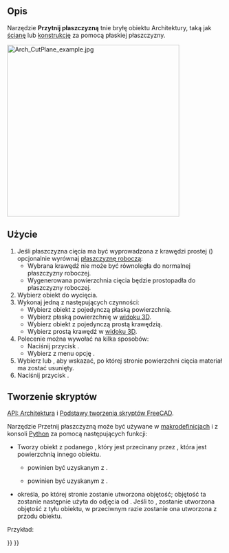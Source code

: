 <languages/>

{{Docnav/pl
|[[Arch_Remove/pl|Usuń komponent]]
|[[BIM_Setup/pl|Konfiguracja środowiska]]
|[[BIM_Workbench/pl|środowisko pracy BIM]]
|IconL=Arch_Remove.svg
|IconR=BIM_Setup.svg
|IconC=Workbench_Arch.svg
}}

{{VeryImportantMessage|POLECENIE TO JEST CZĘŚCIĄ ZINTEGROWANEGO środowiska pracy [[BIM_Workbench/pl|BIM]] w V1.0<br>
Ta strona została zaktualizowana dla tej wersji.}}

{{GuiCommand/pl
|Name=Arch CutPlane
|Name/pl=Architektura: Przetnij płaszczyzną
|MenuLocation=Modyfikacja → Przetnij płaszczyzną
|Workbenches=[[BIM_Workbench/pl|BIM]]
}}

<span id="Description"></span>
==Opis== 

Narzędzie '''Przytnij płaszczyzną''' tnie bryłę obiektu Architektury, taką jak [[Arch_Wall/pl|ścianę]] lub [[Arch_Structure/pl|konstrukcję]] za pomocą płaskiej płaszczyzny.

[[Image:Arch_CutPlane_example.jpg|400px]]
{{Caption|Po lewej: Przed zastosowaniem narzędzia Przetnij płaszczyzną. Środek: wynikowa ściana po zakończeniu cięcia. Po prawej: kolejny opcjonalny wynik.}}

<span id="Usage"></span>
==Użycie==

# Jeśli płaszczyzna cięcia ma być wyprowadzona z krawędzi prostej ({{Version/pl|1.0}}) opcjonalnie wyrównaj [[Draft_SelectPlane/pl|płaszczyznę roboczą]]:
#* Wybrana krawędź nie może być równoległa do normalnej płaszczyzny roboczej.
#* Wygenerowana powierzchnia cięcia będzie prostopadła do płaszczyzny roboczej.
# Wybierz obiekt do wycięcia.
# Wykonaj jedną z następujących czynności:
#* Wybierz obiekt z pojedynczą płaską powierzchnią. {{Version/pl|1.0}}
#* Wybierz płaską powierzchnię w [[3D_view/pl|widoku 3D]].
#* Wybierz obiekt z pojedynczą prostą krawędzią. {{Version/pl|1.0}}
#* Wybierz prostą krawędź w [[3D_view/pl|widoku 3D]]. {{Version/pl|1.0}}
# Polecenie można wywołać na kilka sposobów:
#* Naciśnij przycisk {{Button|[[Image:Arch_CutPlane.svg|16px]] '''Przetnij płaszczyzną'''}}.
#* Wybierz z menu opcję {{MenuCommand|Modyfikacja → [[Image:Arch_CutPlane.svg|16px]] Przetnij płaszczyzną}}.
# Wybierz {{MenuCommand|Za}} lub {{MenuCommand|Przed}}, aby wskazać, po której stronie powierzchni cięcia materiał ma zostać usunięty.
# Naciśnij przycisk {{Button|OK}}.

<span id="Scripting"></span>
==Tworzenie skryptów==

{{Emphasis|Zobacz również:}} [[Arch_API/pl|API: Architektura]] i [[FreeCAD_Scripting_Basics/pl|Podstawy tworzenia skryptów FreeCAD]].

Narzędzie Przetnij płaszczyzną może być używane w [[Macros/pl|makrodefinicjach]] i z konsoli [[Python/pl|Python]] za pomocą następujących funkcji:

{{Code|code=
cutObj = cutComponentwithPlane(archObject, cutPlane, sideFace)
}}

* Tworzy obiekt {{incode|cutObj}} z podanego {{incode|archObject}}, który jest przecinany przez {{incode|cutPlane}}, która jest powierzchnią innego obiektu.
** {{incode|archObject}} powinien być {{incode|SelectionObject}} uzyskanym z {{incode|FreeCADGui.Selection.SelectionEx()[0]}}.
** {{incode|cutPlane}} powinien być {{incode|FaceObject}} uzyskanym z {{incode|FreeCADGui.Selection.SelectionEx()[0].SubObjects[0]}}.
* {{incode|sideFace}} określa, po której stronie {{incode|FaceObject}} zostanie utworzona objętość; objętość ta zostanie następnie użyta do odjęcia od {{incode|archObject}}. Jeśli {{incode|sideFace}} to {{incode|0}}, zostanie utworzona objętość z tyłu obiektu, w przeciwnym razie zostanie ona utworzona z przodu obiektu.

Przykład:

{{Code|code=
import FreeCAD, FreeCADGui, Draft, Arch

p1 = FreeCAD.Vector(0, 0, 0)
p2 = FreeCAD.Vector(2000, 2000, 0)

Line = Draft.makeWire([p1, p2])
Wall = Arch.makeWall(Line, width=150, height=2000)

p3 = FreeCAD.Vector(0, 2000, 0)
p4 = FreeCAD.Vector(3000, 0, 0)

Line2 = Draft.makeWire([p3, p4])
Wall2 = Arch.makeWall(Line2, width=150, height=2000)
FreeCAD.ActiveDocument.recompute()

# Select the Wall
main_object = FreeCADGui.Selection.getSelectionEx()[0]

# Select the face of Wall2
selection = FreeCADGui.Selection.getSelectionEx()[0]
cut_face = selection.SubObjects[0]

cutObj = Arch.cutComponentwithPlane(main_object, cut_face, 0)
FreeCAD.ActiveDocument.recompute()

Wall3 = Draft.move(Wall, FreeCAD.Vector(-4000, 0, 0), copy=True)
Wall4 = Draft.move(Wall2, FreeCAD.Vector(-4000, 0, 0), copy=True)
FreeCAD.ActiveDocument.recompute()

# Select the Wall3
main_object2 = FreeCADGui.Selection.getSelectionEx()[0]

# Select the face of Wall4
selection2 = FreeCADGui.Selection.getSelectionEx()[0]
cut_face2 = selection2.SubObjects[0]

cutObj2 = Arch.cutComponentwithPlane(main_object2, cut_face2, 1)
FreeCAD.ActiveDocument.recompute()
}}


{{Docnav/pl
|[[Arch_Remove/pl|Usuń komponent]]
|[[BIM_Setup/pl|Konfiguracja środowiska]]
|[[BIM_Workbench/pl|środowisko pracy BIM]]
|IconL=Arch_Remove.svg
|IconR=BIM_Setup.svg
|IconC=Workbench_Arch.svg
}}

{{BIM_Tools_navi{{#translation:}}}}
{{Userdocnavi{{#translation:}}}}